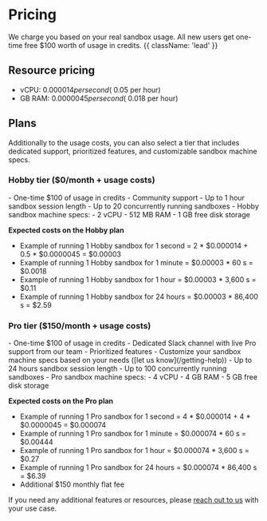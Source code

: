 

# Pricing

<ManageBilling />


We charge you based on your real sandbox usage. All new users get one-time free $100 worth of usage in credits. {{ className: 'lead' }}

## Resource pricing
- vCPU: $0.000014 per second (~$0.05 per hour)
- GB RAM: $0.0000045 per second (~$0.018 per hour)

## Plans
Additionally to the usage costs, you can also select a tier that includes dedicated support, prioritized features, and customizable sandbox machine specs.

### Hobby tier ($0/month + usage costs)
<SwitchToHobbyButton/>
- One-time $100 of usage in credits
- Community support
- Up to 1 hour sandbox session length
- Up to 20 concurrently running sandboxes
- Hobby sandbox machine specs:
  - 2 vCPU
  - 512 MB RAM
  - 1 GB free disk storage

**Expected costs on the Hobby plan**
- Example of running 1 Hobby sandbox for 1 second = 2 * $0.000014 + 0.5 * $0.0000045 = $0.00003
- Example of running 1 Hobby sandbox for 1 minute = $0.00003 * 60 s = $0.0018
- Example of running 1 Hobby sandbox for 1 hour = $0.00003 * 3,600 s = $0.11
- Example of running 1 Hobby sandbox for 24 hours = $0.00003 * 86,400 s = $2.59

### Pro tier ($150/month + usage costs)
<SwitchToProButton/>
- One-time $100 of usage in credits
- Dedicated Slack channel with live Pro support from our team
- Prioritized features
- Customize your sandbox machine specs based on your needs ([let us know](/getting-help))
- Up to 24 hours sandbox session length
- Up to 100 concurrently running sandboxes
- Pro sandbox machine specs:
  - 4 vCPU
  - 4 GB RAM
  - 5 GB free disk storage


**Expected costs on the Pro plan**
- Example of running 1 Pro sandbox for 1 second = 4 * $0.000014 + 4 * $0.0000045 = $0.000074
- Example of running 1 Pro sandbox for 1 minute = $0.000074 * 60 s = $0.00444
- Example of running 1 Pro sandbox for 1 hour = $0.000074 * 3,600 s = $0.27
- Example of running 1 Pro sandbox for 24 hours = $0.000074 * 86,400 s = $6.39
- Additional $150 monthly flat fee


If you need any additional features or resources, please [reach out to us](/getting-help) with your use case.
